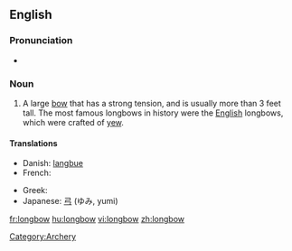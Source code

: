==English==
{{wikipedia}}

===Pronunciation===
* {{a|UK}} {{IPA|/'lɒŋbəʊ/}}

===Noun===
{{en-noun}}

# A large [[bow]] that has a strong tension, and is usually more than 3 feet tall.  The most famous longbows in history were the [[English]] longbows, which were crafted of [[yew]].

====Translations====
{{trans-top|large bow}}
* Danish: [[langbue]] {{c}}
* French: {{t-|fr|arc long anglais|m}}
{{trans-mid}}
* Greek: {{t+|el|τόξο|n|sc=Grek}}
* Japanese: [[弓]] (ゆみ, yumi)
{{trans-bottom}}

[[Category:Archery]]

[[fr:longbow]]
[[hu:longbow]]
[[vi:longbow]]
[[zh:longbow]]